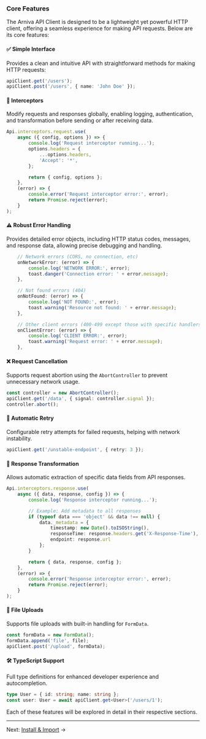 
<Meta title="Api/Core Features" />

### Core Features

The Arniva API Client is designed to be a lightweight yet powerful HTTP client, offering a seamless experience for making API requests. Below are its core features:

#### ✅ Simple Interface
Provides a clean and intuitive API with straightforward methods for making HTTP requests:
```ts
apiClient.get('/users');
apiClient.post('/users', { name: 'John Doe' });
```

#### 🔄 Interceptors
Modify requests and responses globally, enabling logging, authentication, and transformation before sending or after receiving data.
```ts
Api.interceptors.request.use(
	async ({ config, options }) => {
		console.log('Request interceptor running...');
		options.headers = {
			...options.headers,
			'Accept': '*',
		};

		return { config, options };
	},
	(error) => {
		console.error('Request interceptor error:', error);
		return Promise.reject(error);
	}
);
```

#### ⚠️ Robust Error Handling
Provides detailed error objects, including HTTP status codes, messages, and response data, allowing precise debugging and handling.
```ts
	// Network errors (CORS, no connection, etc)
	onNetworkError: (error) => {
		console.log('NETWORK ERROR:', error);
		toast.danger('Connection error: ' + error.message);
	},

	// Not found errors (404)
	onNotFound: (error) => {
		console.log('NOT FOUND:', error);
		toast.warning('Resource not found: ' + error.message);
	},

	// Other client errors (400-499 except those with specific handlers)
	onClientError: (error) => {
		console.log('CLIENT ERROR:', error);
		toast.warning('Request error: ' + error.message);
	},
```

#### ❌ Request Cancellation
Supports request abortion using the `AbortController` to prevent unnecessary network usage.
```ts
const controller = new AbortController();
apiClient.get('/data', { signal: controller.signal });
controller.abort();
```

#### 🔁 Automatic Retry
Configurable retry attempts for failed requests, helping with network instability.
```ts
apiClient.get('/unstable-endpoint', { retry: 3 });
```

#### 🔄 Response Transformation
Allows automatic extraction of specific data fields from API responses.
```ts
Api.interceptors.response.use(
	async ({ data, response, config }) => {
		console.log('Response interceptor running...');

		// Example: Add metadata to all responses
		if (typeof data === 'object' && data !== null) {
			data._metadata = {
				timestamp: new Date().toISOString(),
				responseTime: response.headers.get('X-Response-Time'),
				endpoint: response.url
			};
		}

		return { data, response, config };
	},
	(error) => {
		console.error('Response interceptor error:', error);
		return Promise.reject(error);
	}
);
```

#### 📂 File Uploads
Supports file uploads with built-in handling for `FormData`.
```ts
const formData = new FormData();
formData.append('file', file);
apiClient.post('/upload', formData);
```

#### 🛠 TypeScript Support
Full type definitions for enhanced developer experience and autocompletion.
```ts
type User = { id: string; name: string };
const user: User = await apiClient.get<User>('/users/1');
```

Each of these features will be explored in detail in their respective sections.

---
Next: [Install & Import](/docs/api-install-import--docs) →